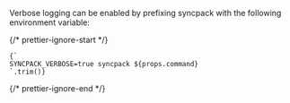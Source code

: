 Verbose logging can be enabled by prefixing syncpack with the following environment variable:

{/* prettier-ignore-start */}
<pre><code>{`
SYNCPACK_VERBOSE=true syncpack ${props.command}
`.trim()}</code></pre>
{/* prettier-ignore-end */}

